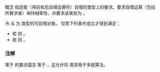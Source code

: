 {{cpp/experimental/ranges/title|Incrementable}}
{{cpp/experimental/ranges/iterator/navbar}}
{{ddcl|header=experimental/ranges/iterator|since=ranges|1=
template&lt; class I &gt;
concept bool Incrementable =
    Regular&lt;I&gt; &amp;&amp;
    WeaklyIncrementable&lt;I&gt; &amp;&amp;
    requires(I i) {
        { i++ } -&gt; Same&lt;I&gt;&amp;&amp;;
    };
}}

概念 {{tt|Incrementable&amp;lt;I&amp;gt;}} 指定能（用前和后自增运算符）自增的类型上的要求。要求自增运算（包括 {{rconcept|WeaklyIncrementable}} 所要求者）保持相等性，并要求该类型为 {{rconcept|EqualityComparable}}。

令 {{tt|a}} 与 {{tt|b}} 为 {{tt|I}} 类型的可自增对象。{{tt|Incrementable&amp;lt;I&amp;gt;}} 仅若下列条件成立才得到满足：
* 若 {{c|1=bool(a == b)}} 则 {{c|1=bool(a++ == b)}}。
* 若 {{c|1=bool(a == b)}} 则 {{c|1=bool(void(a++), a) == ++b)}}。

{{cpp/experimental/ranges/equality preservation}}

=== 注解 ===
{{tt|a}} 等于 {{tt|b}} 的要求蕴含 {{tt|++a}} 等于 {{tt|++b}}，这允许将 {{tt|Incrementable}} 类型用于多趟算法。

{{langlinks|en}}